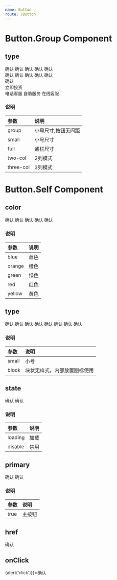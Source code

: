```yaml
---
name: Button
route: /Button
---
```



# Button.Group Component

## type
<Playground>
    <Button.Group type='small'>
        <Button.Self color='blue' primary>确认</Button.Self>
        <Button.Self color='orange' primary>确认</Button.Self>
        <Button.Self color='green' primary>确认</Button.Self>
        <Button.Self color='red' primary>确认</Button.Self>
        <Button.Self color='yellow' primary>确认</Button.Self>
    </Button.Group>
    <br />
    <Button.Group type='group'>
        <Button.Self color='green' primary>确认</Button.Self>
        <Button.Self color='green'>确认</Button.Self>
        <Button.Self color='green'>确认</Button.Self>
        <Button.Self color='green'>确认</Button.Self>
        <Button.Self color='green'>确认</Button.Self>
    </Button.Group>
    <br />
    <Button.Group type='full'>
        <Button.Self color='blue' primary>确认</Button.Self>
    </Button.Group>
    <br />
    <Button.Group type='two-col'>
        <Button.Self color='yellow' primary><Icon icon='callcenter-w' /></Button.Self>
        <Button.Self primary>立即投资</Button.Self>
    </Button.Group>
    <br />
    <Button.Group type='three-col'>
        <Button.Self><Icon icon='telephone' />电话客服</Button.Self>
        <Button.Self>自助服务</Button.Self>
        <Button.Self primary>在线客服</Button.Self>
    </Button.Group>
</Playground>

### 说明
|   参数    |   说明   |
| :-------- | :------- |
| group     | 小号尺寸,按钮无间距 |
| small     | 小号尺寸 |
| full      | 通栏尺寸 |
| two-col   | 2列模式  |
| three-col | 3列模式  |

# Button.Self Component

## color
<Playground>
    <Button.Group>
        <Button.Self color='blue' primary>确认</Button.Self>
        <Button.Self color='orange' primary>确认</Button.Self>
        <Button.Self color='green' primary>确认</Button.Self>
        <Button.Self color='red' primary>确认</Button.Self>
        <Button.Self color='yellow' primary>确认</Button.Self>
    </Button.Group>
</Playground>


### 说明
|  参数  | 说明 |
| :----- | :--- |
| blue   | 蓝色 |
| orange | 橙色 |
| green  | 绿色 |
| red    | 红色 |
| yellow | 黄色 |

## type
<Playground>
    <Button.Group>
        <Button.Self type='small' primary>确认</Button.Self>
        <Button.Self type='small' color='orange' primary>确认</Button.Self>
        <Button.Self type='small' color='green' primary>确认</Button.Self>
        <Button.Self type='small' color='red' primary>确认</Button.Self>
    </Button.Group>
</Playground>

<Playground>
    <Button.Group>
        <Button.Self type='block'>确认</Button.Self>
        <Button.Self type='block'>确认</Button.Self>
        <Button.Self type='block'>确认</Button.Self>
        <Button.Self type='block'>确认</Button.Self>
    </Button.Group>
</Playground>

### 说明
| 参数  | 说明 |
| :---- | :--- |
| small | 小号 |
| block | 块状无样式，内部放置图标使用 |

## state
<Playground>
    <Button.Group>
        <Button.Self state='disable' primary>确认</Button.Self>
        <Button.Self state='loading' primary>确认</Button.Self>
    </Button.Group>
</Playground>

### 说明
|  参数   | 说明 |
| :------ | :--- |
| loading | 加载 |
| disable | 禁用 |

## primary
<Playground>
    <Button.Group>
        <Button.Self primary>确认</Button.Self>
        <Button.Self>确认</Button.Self>
    </Button.Group>
</Playground>

### 说明
| 参数 |  说明  |
| :--- | :----- |
| true | 主按钮 |

## href
<Playground>
    <Button.Group>
        <Button.Self href='https://www.jingqb.com'>确认</Button.Self>
    </Button.Group>
</Playground>

## onClick
<Playground>
    <Button.Group>
        <Button.Self onClick={()=>{alert('click')}}>确认</Button.Self>
    </Button.Group>
</Playground>